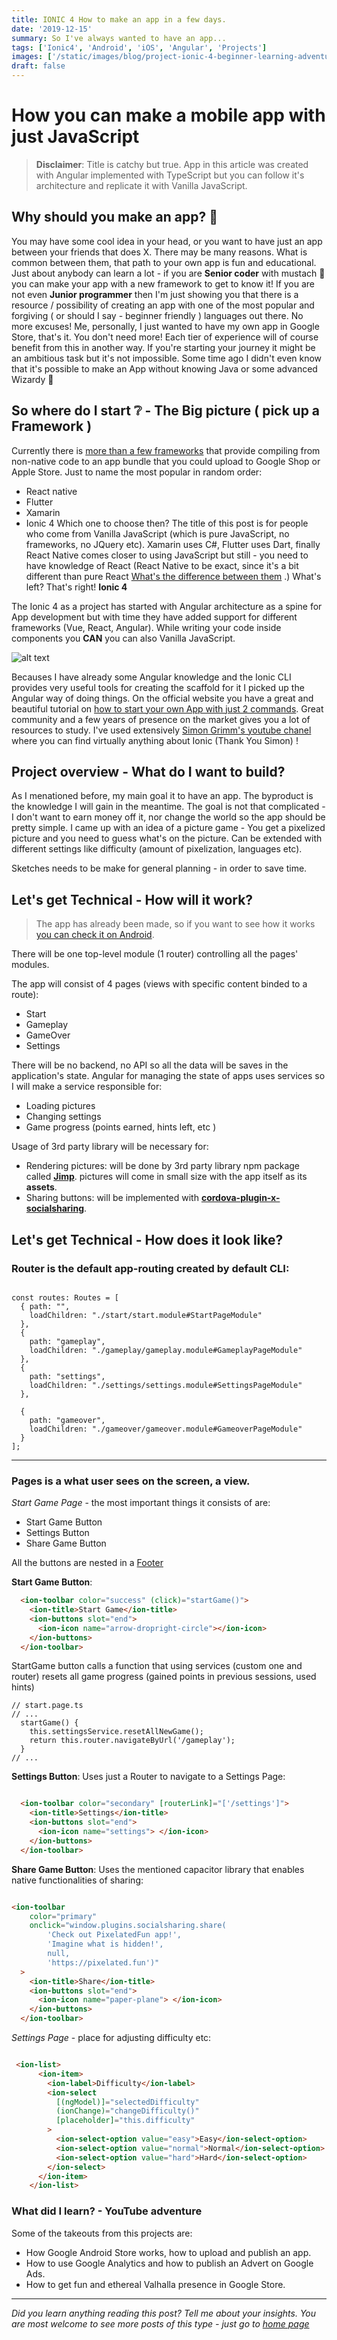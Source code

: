 ```yaml
---
title: IONIC 4 How to make an app in a few days.
date: '2019-12-15'
summary: So I've always wanted to have an app...
tags: ['Ionic4', 'Android', 'iOS', 'Angular', 'Projects']
images: ['/static/images/blog/project-ionic-4-beginner-learning-adventure-of-how-to-make-app/ionic-4-simple-app-template-pixelated-fun.png']
draft: false
---
```


# How you can make a mobile app with just JavaScript

> **Disclaimer**: Title is catchy but true. App in this article was created with Angular implemented with TypeScript but you can follow it's architecture and replicate it with Vanilla JavaScript.

## Why should you make an app? 📱

You may have some cool idea in your head, or you want to have just an app between your friends that does X. There may be many reasons. What is common between them, that path to your own app is fun and educational. Just about anybody can learn a lot - if you are **Senior coder** with mustach :older_man: you can make your app with a new framework to get to know it! If you are not even **Junior programmer** then I'm just showing you that there is a resource / possibility of creating an app with one of the most popular and forgiving ( or should I say - beginner friendly ) languages out there. No more excuses!
Me, personally, I just wanted to have my own app in Google Store, that's it. You don't need more!
Each tier of experience will of course benefit from this in another way. If you're starting your journey it might be an ambitious task but it's not impossible. Some time ago I didn't even know that it's possible to make an App without knowing Java or some advanced Wizardy :crystal_ball:

## So where do I start ❔ - The Big picture ( pick up a Framework )

Currently there is [more than a few frameworks][2] that provide compiling from non-native code to an app bundle that you could upload to Google Shop or Apple Store. Just to name the most popular in random order:

- React native
- Flutter
- Xamarin
- Ionic 4
  Which one to choose then? The title of this post is for people who come from Vanilla JavaScript (which is pure JavaScript, no frameworks, no JQuery etc). Xamarin uses C#, Flutter uses Dart, finally React Native comes closer to using JavaScript but still - you need to have knowledge of React (React Native to be exact, since it's a bit different than pure React [What's the difference between them][0] .) What's left? That's right! **Ionic 4**

The Ionic 4 as a project has started with Angular architecture as a spine for App development but with time they have added support for different frameworks (Vue, React, Angular). While writing your code inside components you **CAN** you can also Vanilla JavaScript.

![alt text](./ionic-4-usage-using-java-script.png 'JavaScriptUsageWithIonic4')

Becauses I have already some Angular knowledge and the Ionic CLI provides very useful tools for creating the scaffold for it I picked up the Angular way of doing things. On the official website you have a great and beautiful tutorial on [how to start your own App with just 2 commands][1]. Great community and a few years of presence on the market gives you a lot of resources to study. I've used extensively [Simon Grimm's youtube chanel][3] where you can find virtually anything about Ionic (Thank You Simon) !

[0]: https://stackoverflow.com/questions/34641582/what-is-the-difference-between-react-native-and-react
[1]: https://ionicframework.com/docs/building/starting 'Ionic 4 Official Docs'
[2]: https://appinventiv.com/blog/cross-platform-app-frameworks/ 'Frameworks for Cross Platform App Development'
[3]: https://www.youtube.com/user/saimon1924/videos 'Simon Grimm YouTube chanel'

## Project overview - What do I want to build?

As I menationed before, my main goal it to have an app. The byproduct is the knowledge I will gain in the meantime. The goal is not that complicated - I don't want to earn money off it, nor change the world so the app should be pretty simple. I came up with an idea of a picture game - You get a pixelized picture and you need to guess what's on the picture. Can be extended with different settings like difficulty (amount of pixelization, languages etc).

Sketches needs to be make for general planning - in order to save time.

## Let's get Technical - How will it work?

> The app has already been made, so if you want to see how it works [you can check it on Android][5].

[5]: http://pixelated.fun/

There will be one top-level module (1 router) controlling all the pages' modules.

The app will consist of 4 pages (views with specific content binded to a route):

- Start
- Gameplay
- GameOver
- Settings

There will be no backend, no API so all the data will be saves in the application's state. Angular for managing the state of apps uses services so I will make a service responsible for:

- Loading pictures
- Changing settings
- Game progress (points earned, hints left, etc )

Usage of 3rd party library will be necessary for:

- Rendering pictures: will be done by 3rd party library npm package called [**Jimp**][6]. pictures will come in small size with the app itself as its **assets**.
- Sharing buttons: will be implemented with [**cordova-plugin-x-socialsharing**][4].

[4]: https://www.npmjs.com/package/cordova-plugin-x-socialsharing
[6]: https://github.com/oliver-moran/jimp

## Let's get Technical - How does it look like?

### **Router** is the default app-routing created by default CLI:

```JS

const routes: Routes = [
  { path: "",
    loadChildren: "./start/start.module#StartPageModule"
  },
  {
    path: "gameplay",
    loadChildren: "./gameplay/gameplay.module#GameplayPageModule"
  },
  {
    path: "settings",
    loadChildren: "./settings/settings.module#SettingsPageModule"
  },

  {
    path: "gameover",
    loadChildren: "./gameover/gameover.module#GameoverPageModule"
  }
];

```

---

### **Pages** is a what user sees on the screen, a view.

_Start Game Page_ - the most important things it consists of are:

- Start Game Button
- Settings Button
- Share Game Button

All the buttons are nested in a [Footer][7]

[7]: https://ionicframework.com/docs/api/footer

**Start Game Button**:

```HTML
  <ion-toolbar color="success" (click)="startGame()">
    <ion-title>Start Game</ion-title>
    <ion-buttons slot="end">
      <ion-icon name="arrow-dropright-circle"></ion-icon>
    </ion-buttons>
  </ion-toolbar>
```

StartGame button calls a function that using services (custom one and router) resets all game progress (gained points in previous sessions, used hints)

```TS
// start.page.ts
// ...
  startGame() {
    this.settingsService.resetAllNewGame();
    return this.router.navigateByUrl('/gameplay');
  }
// ...

```

**Settings Button**:
Uses just a Router to navigate to a Settings Page:

```HTML

  <ion-toolbar color="secondary" [routerLink]="['/settings']">
    <ion-title>Settings</ion-title>
    <ion-buttons slot="end">
      <ion-icon name="settings"> </ion-icon>
    </ion-buttons>
  </ion-toolbar>

```

**Share Game Button**:
Uses the mentioned capacitor library that enables native functionalities of sharing:

```HTML

<ion-toolbar
    color="primary"
    onclick="window.plugins.socialsharing.share(
        'Check out PixelatedFun app!',
        'Imagine what is hidden!',
        null,
        'https://pixelated.fun')"
  >
    <ion-title>Share</ion-title>
    <ion-buttons slot="end">
      <ion-icon name="paper-plane"> </ion-icon>
    </ion-buttons>
  </ion-toolbar>

```

_Settings Page_ - place for adjusting difficulty etc:

```HTML

 <ion-list>
      <ion-item>
        <ion-label>Difficulty</ion-label>
        <ion-select
          [(ngModel)]="selectedDifficulty"
          (ionChange)="changeDifficulty()"
          [placeholder]="this.difficulty"
        >
          <ion-select-option value="easy">Easy</ion-select-option>
          <ion-select-option value="normal">Normal</ion-select-option>
          <ion-select-option value="hard">Hard</ion-select-option>
        </ion-select>
      </ion-item>
    </ion-list>

```

### What did I learn? - YouTube adventure

Some of the takeouts from this projects are:

- How Google Android Store works, how to upload and publish an app.
- How to use Google Analytics and how to publish an Advert on Google Ads.
- How to get fun and ethereal Valhalla presence in Google Store.

---

_Did you learn anything reading this post? Tell me about your insights. You are most welcome to see more posts of this type - just go to [home page][100]_

[100]: https://hvitis.dev
